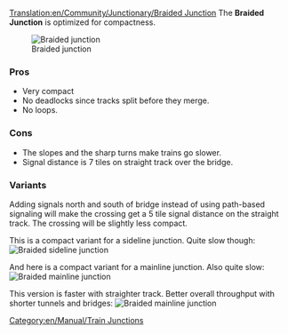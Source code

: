 [[Translation:en/Community/Junctionary/Braided Junction]]
{{en/Community/Junctionary/Junctionsmenu}}
The '''Braided Junction''' is optimized for compactness.

[[File:en/Community/Junctionary/Ttd.braided.compact.4.png|frame|none|Braided junction]]

===Pros===
*Very compact
*No deadlocks since tracks split before they merge.
*No loops.

===Cons===
*The slopes and the sharp turns make trains go slower.
*Signal distance is 7 tiles on straight track over the bridge.

===Variants===
Adding signals north and south of bridge instead of using path-based signaling will make the crossing get a 5 tile signal distance on the straight track. The crossing will be slightly less compact.

This is a compact variant for a sideline junction.  Quite slow though:
[[File:en/Community/Junctionary/Ttd.braided.side.png|frame|none|Braided sideline junction]]

And here is a compact variant for a mainline junction. Also quite slow:
[[File:en/Community/Junctionary/Ttd.braided.main.png|frame|none|Braided mainline junction]]

This version is faster with straighter track. Better overall throughput with shorter tunnels and bridges:
[[File:en/Community/Junctionary/Ttd.braided.main.2.png|frame|none|Braided mainline junction]]

[[Category:en/Manual/Train Junctions]]